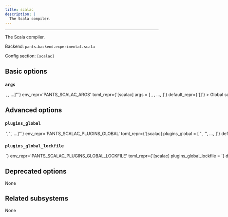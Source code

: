 ```yaml
---
title: scalac
description: |
  The Scala compiler.
---
```



---

The Scala compiler.

Backend: <span className="color--primary">`pants.backend.experimental.scala`</span>

Config section: <span className="color--primary">`[scalac]`</span>

<span className={styles.options}>

## Basic options

### `args`

<Option
  cli_repr={`--scalac-args="[<shell_str>, <shell_str>, ...]"`}
  env_repr='PANTS_SCALAC_ARGS'
  toml_repr={`[scalac]
args = [
    <shell_str>,
    <shell_str>,
    ...,
]`}
  default_repr={`[]`}
>

Global `scalac` compiler flags, e.g. `--scalac-args='-encoding UTF-8'`.

</Option>

## Advanced options

### `plugins_global`

<Option
  cli_repr={`--scalac-plugins-global="['<str>', '<str>', ...]"`}
  env_repr='PANTS_SCALAC_PLUGINS_GLOBAL'
  toml_repr={`[scalac]
plugins_global = [
    '<str>',
    '<str>',
    ...,
]`}
  default_repr={`[]`}
>

A list of addresses of `scalac_plugin` targets which should be used for compilation of all Scala targets in a build.

If you set this, you must also set `[scalac].plugins_global_lockfile`.

</Option>

### `plugins_global_lockfile`

<Option
  cli_repr={`--scalac-plugins-global-lockfile=<str>`}
  env_repr='PANTS_SCALAC_PLUGINS_GLOBAL_LOCKFILE'
  toml_repr={`[scalac]
plugins_global_lockfile = <str>`}
  default_repr={`<default>`}
>

The filename of the lockfile for global plugins. You must set this option to a file path, e.g. &#x27;3rdparty/jvm/global_scalac_plugins.lock&#x27;, if you set `[scalac].plugins_global`.

</Option>

## Deprecated options

None

## Related subsystems

None

</span>
